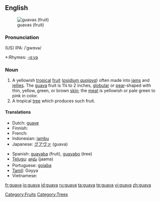 {{wikipedia}}
==English==
[[Image:Psidium guajava fruit.jpg|thumb|guavas (fruit)]]

===Pronunciation===
(US) IPA: /ˈgwɑvə/
*:Rhymes: [[Rhymes:English:-ɑːvə|-ɑːvə]]

===Noun===
{{en-noun}}

# A yellowish [[tropical]] [[fruit]] (''[[psidium guajava]]'') often made into [[jam]]s and [[jelly|jellies]]. The [[guava]] fruit is 1¼ to 2 inches, [[globular]] or [[pear]]-shaped with thin, yellow, green, or brown [[skin]]; the [[meat]] is yellowish or pale green to pink in color.
# A tropical [[tree]] which produces such fruit.

====Translations====
{{top}}
* Dutch: [[guave]]
* Finnish: {{t-|fi|guava}}
* French: {{t+|fr|goyavier}}
* Indonesian: [[jambu]]
* Japanese: [[グアヴァ]] (guava)
{{mid}}
* Spanish: [[guayaba]] (fruit),  [[guayabo]] (tree)
* [[Telugu]]: [[జామ]] (jaama)
* Portuguese: [[goiaba]]
* [[Tamil]]: Goyya
* Vietnamese: {{t+|vi|ổi|xs=Vietnamese}}
{{bottom}}

[[Category:Fruits]]
[[Category:Trees]]

[[fr:guava]]
[[io:guava]]
[[id:guava]]
[[ru:guava]]
[[ta:guava]]
[[te:guava]]
[[vi:guava]]
[[zh:guava]]